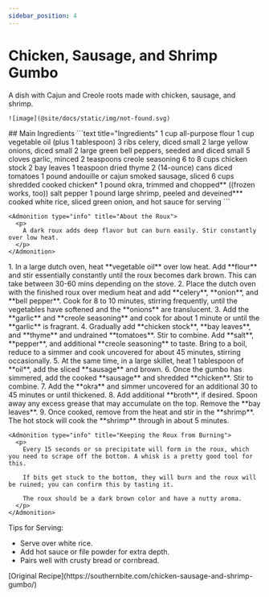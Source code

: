 ```yaml
---
sidebar_position: 4
---
```



# Chicken, Sausage, and Shrimp Gumbo

<Tabs>
  <TabItem value="photos" label="Photos" default>
    A dish with Cajun and Creole roots made with chicken, sausage, and shrimp.

    ![image](@site/docs/static/img/not-found.svg)
  </TabItem>

  <TabItem value="ingredients" label="Ingredients">
    ## Main Ingredients
    ```text title="Ingredients"
    1 cup all-purpose flour
    1 cup vegetable oil (plus 1 tablespoon)
    3 ribs celery, diced small
    2 large yellow onions, diced small
    2 large green bell peppers, seeded and diced small
    5 cloves garlic, minced
    2 teaspoons creole seasoning
    6 to 8 cups chicken stock
    2 bay leaves
    1 teaspoon dried thyme
    2 (14-ounce) cans diced tomatoes
    1 pound andouille or cajun smoked sausage, sliced
    6 cups shredded cooked chicken*
    1 pound okra, trimmed and chopped** ((frozen works, too))
    salt
    pepper
    1 pound large shrimp, peeled and deveined***
    cooked white rice, sliced green onion, and hot sauce for serving
    ```

    <Admonition type="info" title="About the Roux">
      <p>
        A dark roux adds deep flavor but can burn easily. Stir constantly over low heat.
      </p>
    </Admonition>
  </TabItem>

  <TabItem value="instructions" label="Instructions">
    1. In a large dutch oven, heat **vegetable oil** over low heat. Add **flour** and stir essentially constantly until the roux becomes dark brown. This can take between 30-60 mins depending on the stove. 
    2. Place the dutch oven with the finished roux over medium heat and add **celery**, **onion**, and **bell pepper**. Cook for 8 to 10 minutes, stirring frequently, until the vegetables have softened and the **onions** are translucent.
    3. Add the **garlic** and **creole seasoning** and cook for about 1 minute or until the **garlic** is fragrant.
    4. Gradually add **chicken stock**, **bay leaves**, and **thyme** and undrained **tomatoes**. Stir to combine. Add **salt**, **pepper**, and additional **creole seasoning** to taste. Bring to a boil, reduce to a simmer and cook uncovered for about 45 minutes, stirring occasionally.
    5. At the same time, in a large skillet, heat 1 tablespoon of **oil**, add the sliced **sausage** and brown.
    6. Once the gumbo has simmered, add the cooked **sausage** and shredded **chicken**. Stir to combine. 
    7. Add the **okra** and simmer uncovered for an additional 30 to 45 minutes or until thickened. 
    8. Add additional **broth**, if desired. Spoon away any excess grease that may accumulate on the top. Remove the **bay leaves**.
    9. Once cooked, remove from the heat and stir in the **shrimp**. The hot stock will cook the **shrimp** through in about 5 minutes.

    <Admonition type="info" title="Keeping the Roux from Burning">
      <p>
        Every 15 seconds or so precipitate will form in the roux, which you need to scrape off the bottom. A whisk is a pretty good tool for this.

        If bits get stuck to the bottom, they will burn and the roux will be ruined; you can confirm this by tasting it.

        The roux should be a dark brown color and have a nutty aroma.
      </p>
    </Admonition>
  </TabItem>

  <TabItem value="uses" label="Serving Suggestions">
    <p>Tips for Serving:</p>
    <ul>
      <li>Serve over white rice.</li>
      <li>Add hot sauce or file powder for extra depth.</li>
      <li>Pairs well with crusty bread or cornbread.</li>
    </ul>
  </TabItem>

  <TabItem value="references" label="References">
    [Original Recipe](https://southernbite.com/chicken-sausage-and-shrimp-gumbo/)
  </TabItem>
</Tabs>
